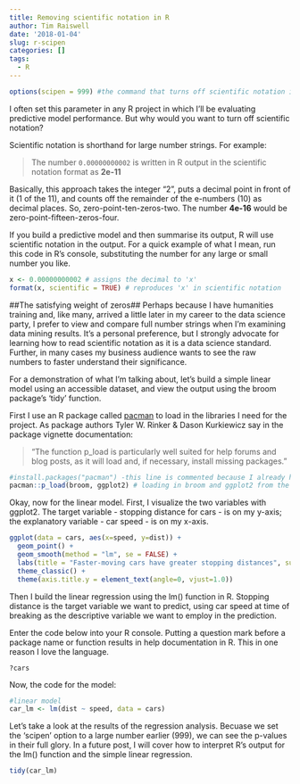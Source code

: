 ```yaml
---
title: Removing scientific notation in R
author: Tim Raiswell
date: '2018-01-04'
slug: r-scipen
categories: []
tags:
  - R
---
```


```r
options(scipen = 999) #the command that turns off scientific notation in R output
```

I often set this parameter in any R project in which I'll be evaluating predictive model performance. But why would you want to turn off scientific notation? 

Scientific notation is shorthand for large number strings. For example:

> The number `0.00000000002` is written in R output in the scientific notation format as **2e-11**

Basically, this approach takes the integer "2", puts a decimal point in front of it (1 of the 11), and counts off the remainder of the e-numbers (10) as decimal places. So, zero-point-ten-zeros-two. The number **4e-16** would be zero-point-fifteen-zeros-four.


If you build a predictive model and then summarise its output, R will use scientific notation in the output. For a quick example of what I mean, run this code in R's console, substituting the number for any large or small number you like.

```r
x <- 0.00000000002 # assigns the decimal to 'x'
format(x, scientific = TRUE) # reproduces 'x' in scientific notation
```


##The satisfying weight of zeros##
Perhaps because I have humanities training and, like many, arrived a little later in my career to the data science party, I prefer to view and compare full number strings when I'm examining data mining results. It's a personal preference, but I strongly advocate for learning how to read scientific notation as it is a data science standard. Further, in many cases my business audience wants to see the raw numbers to faster understand their significance.

For a demonstration of what I'm talking about, let's build a simple linear model using an accessible dataset, and view the output using the broom package's 'tidy' function.

First I use an R package called [pacman](https://cran.r-project.org/web/packages/pacman/vignettes/Introduction_to_pacman.html) to load in the libraries I need for the project. As package authors Tyler W. Rinker & Dason Kurkiewicz say in the package vignette documentation:

>"The function p_load is particularly well suited for help forums and blog posts, as it will load and, if necessary, install missing packages."


```r
#install.packages("pacman") -this line is commented because I already have the pacman package installed. 
pacman::p_load(broom, ggplot2) # loading in broom and ggplot2 from the superb Tidyverse
```

Okay, now for the linear model. First, I visualize the two variables with ggplot2. The target variable - stopping distance for cars - is on my y-axis; the explanatory variable - car speed - is on my x-axis. 

```r
ggplot(data = cars, aes(x=speed, y=dist)) +
  geom_point() +
  geom_smooth(method = "lm", se = FALSE) +
  labs(title = "Faster-moving cars have greater stopping distances", subtitle = "There is a positive linear relationship in the data between car speed and stopping distance.", x = "Speed of car (MPH)", y = "Stopping\ndistance (feet)") +
  theme_classic() +
  theme(axis.title.y = element_text(angle=0, vjust=1.0))

```

Then I build the linear regression using the lm() function in R. Stopping distance is the target variable we want to predict, using car speed at time of breaking as the descriptive variable we want to employ in the prediction. 

Enter the code below into your R console. Putting a question mark before a package name or function results in help documentation in R. This in one reason I love the language.

```?cars ```

Now, the code for the model:  


```r
#linear model
car_lm <- lm(dist ~ speed, data = cars) 
```

Let's take a look at the results of the regression analysis. Becuase we set the 'scipen' option to a large number earlier (999), we can see the p-values in their full glory. In a future post, I will cover how to interpret R's output for the lm() function and the simple linear regression. 

```r
tidy(car_lm)
```


